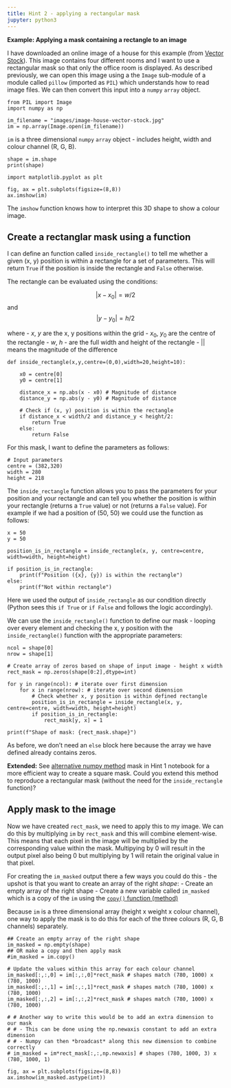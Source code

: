 ```yaml
---
title: Hint 2 - applying a rectangular mask
jupyter: python3
---
```




**Example: Applying a mask containing a rectangle to an image**

I have downloaded an online image of a house for this example (from [Vector Stock](https://www.vectorstock.com/royalty-free-vector/view-of-the-house-from-the-inside-vector-19801844)). This image contains four different rooms and I want to use a rectangular mask so that only the office room is displayed. As described previously, we can open this image using a the `Image` sub-module of a module called `pillow` (imported as `PIL`) which understands how to read image files. We can then convert this input into a `numpy` `array` object.

```pyodide
from PIL import Image
import numpy as np

im_filename = "images/image-house-vector-stock.jpg"
im = np.array(Image.open(im_filename))
```

`im` is a three dimensional `numpy` `array` object - includes height, width and colour channel (R, G, B).

```pyodide
shape = im.shape
print(shape)
```

```pyodide
import matplotlib.pyplot as plt

fig, ax = plt.subplots(figsize=(8,8))
ax.imshow(im)
```

The `imshow` function knows how to interpret this 3D shape to show a colour image.

## Create a rectanglar mask using a function

I can define an function called `inside_rectangle()` to tell me whether a given (x, y) position is within a rectangle for a set of parameters. This will return `True` if the position is inside the rectangle and `False` otherwise.

The rectangle can be evaluated using the conditions:

$$|x - x_0| = w/2$$
and
$$|y - y_0| = h/2$$

where
 - $x$, $y$ are the x, y positions within the grid
 - $x_0$, $y_0$ are the centre of the rectangle
 - $w$, $h$ - are the full width and height of the rectangle
 - $| |$ means the magnitude of the difference

```pyodide
def inside_rectangle(x,y,centre=(0,0),width=20,height=10):
    
    x0 = centre[0]
    y0 = centre[1]
    
    distance_x = np.abs(x - x0) # Magnitude of distance
    distance_y = np.abs(y - y0) # Magnitude of distance
    
    # Check if (x, y) position is within the rectangle
    if distance_x < width/2 and distance_y < height/2:
        return True
    else:
        return False
```

For this mask, I want to define the parameters as follows:

```pyodide
# Input parameters
centre = (382,320)
width = 280
height = 218
```

The `inside_rectangle` function allows you to pass the parameters for your position and your rectangle and can tell you whether the position is within your rectangle (returns a `True` value) or not (returns a `False` value). For example if we had a position of (50, 50) we could use the function as follows:

```pyodide
x = 50
y = 50

position_is_in_rectangle = inside_rectangle(x, y, centre=centre, width=width, height=height)

if position_is_in_rectangle:
    print(f"Position ({x}, {y}) is within the rectangle")
else:
    print(f"Not within rectangle")
```

Here we used the output of `inside_rectangle` as our condition directly (Python sees this `if True` or `if False` and follows the logic accordingly).

We can use the `inside_rectangle()` function to define our mask - looping over every element and checking the x, y position with the `inside_rectangle()` function with the appropriate parameters:

```pyodide
ncol = shape[0]
nrow = shape[1]

# Create array of zeros based on shape of input image - height x width
rect_mask = np.zeros(shape[0:2],dtype=int)

for y in range(ncol): # iterate over first dimension
    for x in range(nrow): # iterate over second dimension
        # Check whether x, y position is within defined rectangle
        position_is_in_rectangle = inside_rectangle(x, y, centre=centre, width=width, height=height)
        if position_is_in_rectangle:
            rect_mask[y, x] = 1

print(f"Shape of mask: {rect_mask.shape}")
```

As before, we don't need an `else` block here because the array we have defined already contains zeros.

**Extended:** See [alternative numpy method](hint1_mask.qmd#Extended:-Leveraging-numpy-functionality) mask in Hint 1 notebook for a more efficient way to create a square mask. Could you extend this method to reproduce a rectangular mask (without the need for the `inside_rectangle` function)?

## Apply mask to the image

Now we have created `rect_mask`, we need to apply this to my image. We can do this by multiplying `im` by `rect_mask` and this will combine element-wise. This means that each pixel in the image will be multiplied by the corresponding value within the mask. Multipying by 0 will result in the output pixel also being 0 but multiplying by 1 will retain the original value in that pixel.

For creating the `im_masked` output there a few ways you could do this - the upshot is that you want to create an array of the right *shape*:
 - Create an empty array of the right shape
 - Create a new variable called `im_masked` which is a copy of the `im` using the [`copy()` function (method)](https://numpy.org/doc/stable/reference/generated/numpy.copy.html)

Because `im` is a three dimensional array (height x weight x colour channel), one way to apply the mask is to do this for each of the three colours (R, G, B channels) separately.

```pyodide
## Create an empty array of the right shape
im_masked = np.empty(shape)
## OR make a copy and then apply mask
#im_masked = im.copy()

# Update the values within this array for each colour channel
im_masked[:,:,0] = im[:,:,0]*rect_mask # shapes match (780, 1000) x (780, 1000)
im_masked[:,:,1] = im[:,:,1]*rect_mask # shapes match (780, 1000) x (780, 1000)
im_masked[:,:,2] = im[:,:,2]*rect_mask # shapes match (780, 1000) x (780, 1000)

# # Another way to write this would be to add an extra dimension to our mask
# # - This can be done using the np.newaxis constant to add an extra dimension
# # - Numpy can then *broadcast* along this new dimension to combine correctly
# im_masked = im*rect_mask[:,:,np.newaxis] # shapes (780, 1000, 3) x (780, 1000, 1)

fig, ax = plt.subplots(figsize=(8,8))
ax.imshow(im_masked.astype(int)) 
```

